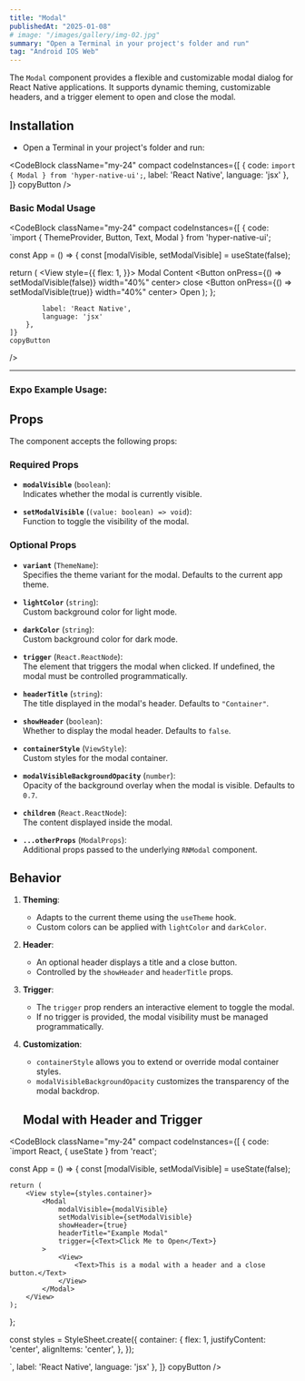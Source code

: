 ```yaml
---
title: "Modal"
publishedAt: "2025-01-08"
# image: "/images/gallery/img-02.jpg"
summary: "Open a Terminal in your project's folder and run"
tag: "Android IOS Web"
---
```


The `Modal` component provides a flexible and customizable modal dialog for React Native applications. It supports dynamic theming, customizable headers, and a trigger element to open and close the modal.

## Installation

* Open a Terminal in your project's folder and run:


<CodeBlock className="my-24"
    compact
    codeInstances={[
        {
            code: `import { Modal } from 'hyper-native-ui';`,
            label: 'React Native',
            language: 'jsx'
        },
    ]}
    copyButton
/>

### Basic Modal Usage
<CodeBlock className="my-24"
    compact
    codeInstances={[
        {
            code: `import { ThemeProvider, Button, Text, Modal } from 'hyper-native-ui';

const App = () => {
  const [modalVisible, setModalVisible] = useState(false);

  return (
    <ThemeProvider>
      <View
        style={{
          flex: 1,
        }}>
        <Modal modalVisible={modalVisible} setModalVisible={setModalVisible}>
          <View>
            <Text>Modal Content</Text>
          </View>
          <Button onPress={() => setModalVisible(false)} width="40%" center>
            close
          </Button>
        </Modal>
        <Button onPress={() => setModalVisible(true)} width="40%" center>
          Open
        </Button>
      </View>
    </ThemeProvider>
  );
};

            label: 'React Native',
            language: 'jsx'
        },
    ]}
    copyButton
/>

---
### **Expo Example Usage:**
<div 
data-snack-id="@akashmondal0/modal-hyper-native-ui" 
data-snack-platform="web" 
data-snack-preview="true" 
data-snack-theme="dark" 
style={{
  "overflow":"hidden",
  "background":"#0C0D0E",
  "border":"1px solid var(--color-border)",
  "borderRadius":"4px",
  "height":"505px",
  "width":"100%"
}}></div>
<script async src="https://snack.expo.dev/embed.js"></script>

## Props

The component accepts the following props:

### Required Props

- **`modalVisible`** (`boolean`):  
  Indicates whether the modal is currently visible.

- **`setModalVisible`** (`(value: boolean) => void`):  
  Function to toggle the visibility of the modal.

### Optional Props

- **`variant`** (`ThemeName`):  
  Specifies the theme variant for the modal. Defaults to the current app theme.

- **`lightColor`** (`string`):  
  Custom background color for light mode.

- **`darkColor`** (`string`):  
  Custom background color for dark mode.

- **`trigger`** (`React.ReactNode`):  
  The element that triggers the modal when clicked. If undefined, the modal must be controlled programmatically.

- **`headerTitle`** (`string`):  
  The title displayed in the modal's header. Defaults to `"Container"`.

- **`showHeader`** (`boolean`):  
  Whether to display the modal header. Defaults to `false`.

- **`containerStyle`** (`ViewStyle`):  
  Custom styles for the modal container.

- **`modalVisibleBackgroundOpacity`** (`number`):  
  Opacity of the background overlay when the modal is visible. Defaults to `0.7`.

- **`children`** (`React.ReactNode`):  
  The content displayed inside the modal.

- **`...otherProps`** (`ModalProps`):  
  Additional props passed to the underlying `RNModal` component.

## Behavior

1. **Theming**:
   - Adapts to the current theme using the `useTheme` hook.
   - Custom colors can be applied with `lightColor` and `darkColor`.

2. **Header**:
   - An optional header displays a title and a close button.
   - Controlled by the `showHeader` and `headerTitle` props.

3. **Trigger**:
   - The `trigger` prop renders an interactive element to toggle the modal.
   - If no trigger is provided, the modal visibility must be managed programmatically.

4. **Customization**:
   - `containerStyle` allows you to extend or override modal container styles.
   - `modalVisibleBackgroundOpacity` customizes the transparency of the modal backdrop.


   ## Modal with Header and Trigger

<CodeBlock className="my-24"
    compact
    codeInstances={[
        {
            code: `import React, { useState } from 'react';

const App = () => {
    const [modalVisible, setModalVisible] = useState(false);

    return (
        <View style={styles.container}>
            <Modal
                modalVisible={modalVisible}
                setModalVisible={setModalVisible}
                showHeader={true}
                headerTitle="Example Modal"
                trigger={<Text>Click Me to Open</Text>}
            >
                <View>
                    <Text>This is a modal with a header and a close button.</Text>
                </View>
            </Modal>
        </View>
    );
};

const styles = StyleSheet.create({
    container: {
        flex: 1,
        justifyContent: 'center',
        alignItems: 'center',
    },
});

`,
            label: 'React Native',
            language: 'jsx'
        },
    ]}
    copyButton
/>